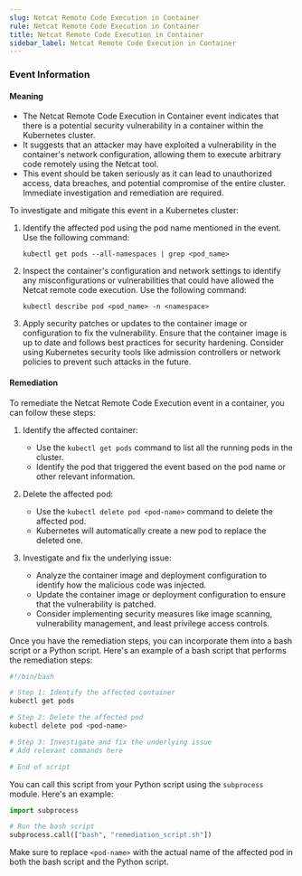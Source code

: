 ```yaml
--- 
slug: Netcat Remote Code Execution in Container
rule: Netcat Remote Code Execution in Container
title: Netcat Remote Code Execution in Container
sidebar_label: Netcat Remote Code Execution in Container
---
```

                   

### Event Information

#### Meaning

- The Netcat Remote Code Execution in Container event indicates that there is a potential security vulnerability in a container within the Kubernetes cluster.
- It suggests that an attacker may have exploited a vulnerability in the container's network configuration, allowing them to execute arbitrary code remotely using the Netcat tool.
- This event should be taken seriously as it can lead to unauthorized access, data breaches, and potential compromise of the entire cluster. Immediate investigation and remediation are required.

To investigate and mitigate this event in a Kubernetes cluster:
1. Identify the affected pod using the pod name mentioned in the event. Use the following command:
   ```
   kubectl get pods --all-namespaces | grep <pod_name>
   ```
2. Inspect the container's configuration and network settings to identify any misconfigurations or vulnerabilities that could have allowed the Netcat remote code execution. Use the following command:
   ```
   kubectl describe pod <pod_name> -n <namespace>
   ```
3. Apply security patches or updates to the container image or configuration to fix the vulnerability. Ensure that the container image is up to date and follows best practices for security hardening. Consider using Kubernetes security tools like admission controllers or network policies to prevent such attacks in the future.

#### Remediation

To remediate the Netcat Remote Code Execution event in a container, you can follow these steps:

1. Identify the affected container:
   - Use the `kubectl get pods` command to list all the running pods in the cluster.
   - Identify the pod that triggered the event based on the pod name or other relevant information.

2. Delete the affected pod:
   - Use the `kubectl delete pod <pod-name>` command to delete the affected pod.
   - Kubernetes will automatically create a new pod to replace the deleted one.

3. Investigate and fix the underlying issue:
   - Analyze the container image and deployment configuration to identify how the malicious code was injected.
   - Update the container image or deployment configuration to ensure that the vulnerability is patched.
   - Consider implementing security measures like image scanning, vulnerability management, and least privilege access controls.

Once you have the remediation steps, you can incorporate them into a bash script or a Python script. Here's an example of a bash script that performs the remediation steps:

```bash
#!/bin/bash

# Step 1: Identify the affected container
kubectl get pods

# Step 2: Delete the affected pod
kubectl delete pod <pod-name>

# Step 3: Investigate and fix the underlying issue
# Add relevant commands here

# End of script
```

You can call this script from your Python script using the `subprocess` module. Here's an example:

```python
import subprocess

# Run the bash script
subprocess.call(["bash", "remediation_script.sh"])
```

Make sure to replace `<pod-name>` with the actual name of the affected pod in both the bash script and the Python script.

 